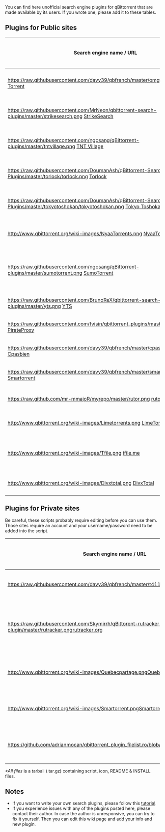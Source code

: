 You can find here unofficial search engine plugins for qBittorrent that are made available by its users. If you wrote one, please add it to these tables.

== Plugins for Public sites ==

{|
|-
!  Search engine name / URL
!  Plugin author name / e-mail
!  Version
!  Last update date
!  Download link
!  Comment
|-
| [[https://raw.githubusercontent.com/davy39/qbfrench/master/omgtorrent.png]]
[http://www.omgtorrent.com/ OMG Torrent]
| davy39(at) hmamail(dot)com
| 1.00
| ?
| [https://raw.githubusercontent.com/davy39/qbfrench/master/omgtorrent.py Download]
| Doesn't work with Python3
|-
| [[https://raw.githubusercontent.com/MrNeon/qbittorrent-search-plugins/master/strikesearch.png]] [https://getstrike.net/torrents/ StrikeSearch]
| iamtheneon(at) gmail(dot)com
| 1.03
| July 12 2015
| [https://raw.githubusercontent.com/MrNeon/qbittorrent-search-plugins/master/strikesearch.py Download]
| Python2 & Python3 supported
|-
| [[https://raw.githubusercontent.com/ngosang/qBittorrent-plugins/master/tntvillage.png]] [http://www.tntvillage.scambioetico.org/?releaselist TNT Village]
| ngosang(at) hotmail(dot)es
| 1.00
| September 17 2015
| [https://raw.githubusercontent.com/ngosang/qBittorrent-plugins/master/tntvillage.py Download]
| Python2 & Python3 supported
|-
| [[https://raw.githubusercontent.com/DoumanAsh/qBittorrent-Search-Plugins/master/torlock/torlock.png]] [http://www.torlock.com/ Torlock]
| custparasite(at) gmx(dot)se
| 1.9
| Sep 26 2015
| [https://raw.githubusercontent.com/DoumanAsh/qBittorrent-Search-Plugins/master/torlock/torlock.py Download]
| Python2 & Python3 supported
|-
| [[https://raw.githubusercontent.com/DoumanAsh/qBittorrent-Search-Plugins/master/tokyotoshokan/tokyotoshokan.png]] [http://tokyotosho.info/index.php Tokyo Toshokan]
| custparasite(at) gmx(dot)se
| 2.0
| Sep 24 2015
| [https://raw.githubusercontent.com/DoumanAsh/qBittorrent-Search-Plugins/master/tokyotoshokan/tokyotoshokan.py Download]
| Python2 & Python3 supported
|-
| [[http://www.qbittorrent.org/wiki-images/NyaaTorrents.png]] [http://www.nyaa.se/ NyaaTorrents]
| yukariin(at) yandex(dot)ru
| 2.23
| Oct 3 2014
| [https://raw.githubusercontent.com/Yukariin/qBittorrent-Search-Plugins/master/nyaatorrents.py Download]
| Python2 & Python3 supported
|-
| [[https://raw.githubusercontent.com/ngosang/qBittorrent-plugins/master/sumotorrent.png]] [http://www.sumotorrent.sx/ SumoTorrent]
| ngosang(at) hotmail(dot)es
| 1.3
| Sep 25 2015
| [https://raw.githubusercontent.com/ngosang/qBittorrent-plugins/master/sumotorrent.py Download]
| Python2 & Python3 supported. qBittorrent 3.3.0+
|-
| [[https://raw.githubusercontent.com/BrunoReX/qbittorrent-search-plugins/master/yts.png]] [http://yts.re/ YTS]
| brunorex(at) gmail(dot).com
| 1.0
| Oct 8 2014
| [https://raw.githubusercontent.com/BrunoReX/qbittorrent-search-plugins/master/yts.py Download]
| Outdated
|-
| [[https://raw.githubusercontent.com/fvisin/qbittorrent_plugins/master/pirateproxy.png]] [http://pirateproxy.bz/ PirateProxy]
| fab(at) gnux(dot)info
| 1.53
| Sept 30 2014
| [https://raw.githubusercontent.com/fvisin/qbittorrent_plugins/master/pirateproxy.py Download]
| Outdated
|-
| [[https://raw.githubusercontent.com/davy39/qbfrench/master/cpasbien.png]] [http://www.cpasbien.pw/ Cpasbien]
| davy39(at) hmamail(dot)com
| 1.0
| May 29 2014
| [https://raw.githubusercontent.com/davy39/qbfrench/master/cpasbien.py Download]
| Outdated
|-
| [[https://raw.githubusercontent.com/davy39/qbfrench/master/smartorrent.png]] [http://smartorrent.com Smartorrent]
| davy39(at) hmamail(dot)com
| 1.0
| May 29 2014
| [https://raw.githubusercontent.com/davy39/qbfrench/master/smartorrent.py Download]
| Outdated
|-
| [[https://raw.github.com/mr-mmajoR/myrepo/master/rutor.png]] [http://rutor.org/ rutor.org]
| mmajor(at) yandex(dot)ru
| 1.20
| May 24 2015
| [https://raw.githubusercontent.com/kmlebedev/myrepo/master/rutor.py Download]
| Outdated
|-
| [[http://www.qbittorrent.org/wiki-images/Limetorrents.png]] [https://www.limetorrents.cc/ LimeTorrents]
| richard(at) richardurban(dot)de
| 1.01
| Feb 02 2013
| [https://raw.github.com/richardurban/qBittorrent-Search-Plugins/master/limetorrents.py Download]
| Outdated
|-
| [[http://www.qbittorrent.org/wiki-images/Tfile.png]] [http://tfile.me/ tfile.me]
| bnagaev(at) gmail(dot)com, danerde(at) gmail(dot)com
| 2.03
| Dec 13 2015
| [https://raw.githubusercontent.com/starius/qbittorrent-plugins/master/tfile_me.py Download]
| Outdated
|-
| [[http://www.qbittorrent.org/wiki-images/Divxtotal.png]] [http://divxtotal.com/ DivxTotal]
| hazuki.shiro(at) gmail(dot)com
| 1.2
| Nov 13 2011
| [https://raw.github.com/cdumez/qBittorrent-Search-Plugins/master/divxtotal.py Download]
| Outdated
|}

== Plugins for Private sites ==

Be careful, these scripts probably require editing before you can use them. Those sites require an account and your username/password need to be added into the script.

{|
|-
!  Search engine name / URL
!  Plugin author name / e-mail
!  Version
!  Last update date
!  Download link
!  Comment
|-
|[[https://raw.githubusercontent.com/davy39/qbfrench/master/t411.png]][http://www.t411.me T411]
|davy39(at) hmamail(dot)com
|1.0
|May 29 2014
|[https://raw.githubusercontent.com/davy39/qbfrench/master/t411.py Script only] / [https://github.com/davy39/qbfrench/wiki README]*
|
|-
|[[https://raw.githubusercontent.com/Skymirrh/qBittorent-rutracker-plugin/master/rutracker.png]][http://rutracker.org/ rutracker.org]
|skymirrh(at) skymirrh(dot)net
|1.03
|November 21 2015
|[https://github.com/Skymirrh/qBittorent-rutracker-plugin Download]
|Python2 & Python3 supported. Tested with qBittorrent 3.3.1.
|-
|[[http://www.qbittorrent.org/wiki-images/Quebecpartage.png]][http://www.quebec-partage.com/ Quebec-Partage]
|sinusnco(at) gmail(dot)com
|1.0
|Jan 19 2011
|[http://qbt-extrasearch.svn.sourceforge.net/viewvc/qbt-extrasearch/trunk/quebecpartage_com/quebecpartage.py Script only] / [http://sourceforge.net/projects/qbt-extrasearch/files/quebecpartage_com-1.0.tar.gz/download All files]*
|Tested with qBittorrent >= 2.6.3
|-
|[[http://www.qbittorrent.org/wiki-images/Smartorrent.png]][http://smartorrent.com/ Smartorrent]
|sinusnco(at) gmail(dot)com
|1.0
|Jan 18 2011
|[http://qbt-extrasearch.svn.sourceforge.net/viewvc/qbt-extrasearch/trunk/smartorrent_com/smartorrent.py Script only] / [http://sourceforge.net/projects/qbt-extrasearch/files/smartorrent_com-1.0.tar.gz/download All files]*
|Tested with qBittorrent >= 2.6.3
|-
|[[https://github.com/adrianmocan/qbittorrent_plugin_filelist.ro/blob/master/favicon.png]][http://filelist.ro/ FileList]
|adrian.mocan(at) gmail(dot)com
|1.0
|Jun 07 2015
|[https://github.com/adrianmocan/qbittorrent_plugin_filelist.ro/blob/master/filelist_ro/filelist.py Script only] / [https://github.com/adrianmocan/qbittorrent_plugin_filelist.ro/blob/master/filelist_ro.zip All files]*
|Tested with qBittorrent >= 3.1.9
|}
''*All files'' is a tarball (.tar.gz) containing script, icon, README & INSTALL files.

== Notes ==
* If you want to write your own search plugins, please follow this [[How-to-write-a-search-plugin|tutorial]].
* If you experience issues with any of the plugins posted here, please contact their author. In case the author is unresponsive, you can try to fix it yourself. Then you can edit this wiki page and add your info and new plugin.